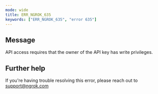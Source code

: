 ```yaml
---
mode: wide
title: ERR_NGROK_635
keywords: ["ERR_NGROK_635", "error 635"]
---
```


## Message

API access requires that the owner of the API key has write privileges.

## Further help

If you're having trouble resolving this error, please reach out to [support@ngrok.com](mailto:support@ngrok.com?subject=Help%20with%20ERR_NGROK_635)
